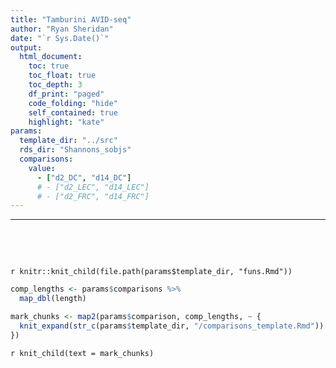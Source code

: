 ```yaml
---
title: "Tamburini AVID-seq"
author: "Ryan Sheridan"
date: "`r Sys.Date()`"
output:
  html_document:
    toc: true
    toc_float: true
    toc_depth: 3
    df_print: "paged"
    code_folding: "hide"
    self_contained: true
    highlight: "kate"
params:
  template_dir: "../src"
  rds_dir: "Shannons_sobjs"
  comparisons:
    value:
      - ["d2_DC", "d14_DC"]
      # - ["d2_LEC", "d14_LEC"]
      # - ["d2_FRC", "d14_FRC"]
---
```


---

<br>

<br>

`r knitr::knit_child(file.path(params$template_dir, "funs.Rmd"))`

```r

comp_lengths <- params$comparisons %>%
  map_dbl(length)

mark_chunks <- map2(params$comparison, comp_lengths, ~ {
  knit_expand(str_c(params$template_dir, "/comparisons_template.Rmd"))
})

```

`r knit_child(text = mark_chunks)`


